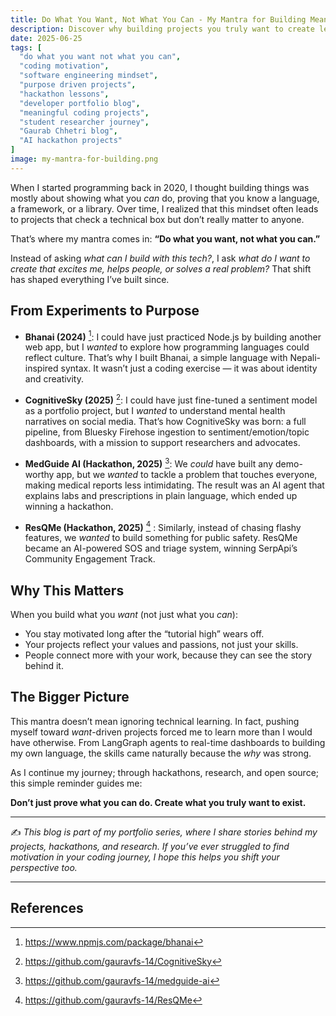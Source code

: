 ```yaml
---
title: Do What You Want, Not What You Can - My Mantra for Building Meaningful Projects
description: Discover why building projects you truly want to create leads to more meaningful work than simply doing what you can. A personal reflection on coding, hackathons, and purpose-driven software development.
date: 2025-06-25
tags: [
  "do what you want not what you can",
  "coding motivation",
  "software engineering mindset",
  "purpose driven projects",
  "hackathon lessons",
  "developer portfolio blog",
  "meaningful coding projects",
  "student researcher journey",
  "Gaurab Chhetri blog",
  "AI hackathon projects"
]
image: my-mantra-for-building.png
---
```


When I started programming back in 2020, I thought building things was mostly about showing what you *can* do, proving that you know a language, a framework, or a library. Over time, I realized that this mindset often leads to projects that check a technical box but don’t really matter to anyone.

That’s where my mantra comes in:
**“Do what you want, not what you can.”**

Instead of asking *what can I build with this tech?*, I ask *what do I want to create that excites me, helps people, or solves a real problem?* That shift has shaped everything I’ve built since.

## From Experiments to Purpose

* **Bhanai (2024)** [^1]: I could have just practiced Node.js by building another web app, but I *wanted* to explore how programming languages could reflect culture. That’s why I built Bhanai, a simple language with Nepali-inspired syntax. It wasn’t just a coding exercise — it was about identity and creativity.

* **CognitiveSky (2025)** [^2]: I could have just fine-tuned a sentiment model as a portfolio project, but I *wanted* to understand mental health narratives on social media. That’s how CognitiveSky was born: a full pipeline, from Bluesky Firehose ingestion to sentiment/emotion/topic dashboards, with a mission to support researchers and advocates.

* **MedGuide AI (Hackathon, 2025)** [^3]: We *could* have built any demo-worthy app, but we *wanted* to tackle a problem that touches everyone, making medical reports less intimidating. The result was an AI agent that explains labs and prescriptions in plain language, which ended up winning a hackathon.

* **ResQMe (Hackathon, 2025)** [^4] : Similarly, instead of chasing flashy features, we *wanted* to build something for public safety. ResQMe became an AI-powered SOS and triage system, winning SerpApi’s Community Engagement Track.

## Why This Matters

When you build what you *want* (not just what you *can*):

* You stay motivated long after the “tutorial high” wears off.
* Your projects reflect your values and passions, not just your skills.
* People connect more with your work, because they can see the story behind it.

## The Bigger Picture

This mantra doesn’t mean ignoring technical learning. In fact, pushing myself toward *want*-driven projects forced me to learn more than I would have otherwise. From LangGraph agents to real-time dashboards to building my own language, the skills came naturally because the *why* was strong.

As I continue my journey; through hackathons, research, and open source; this simple reminder guides me:

**Don’t just prove what you can do. Create what you truly want to exist.**

---

✍️ *This blog is part of my portfolio series, where I share stories behind my projects, hackathons, and research. If you’ve ever struggled to find motivation in your coding journey, I hope this helps you shift your perspective too.*

---

## References
[^1]: https://www.npmjs.com/package/bhanai
[^2]: https://github.com/gauravfs-14/CognitiveSky
[^3]: https://github.com/gauravfs-14/medguide-ai
[^4]: https://github.com/gauravfs-14/ResQMe